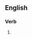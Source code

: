 ==English==
{{wikipedia|dab=hydroplaning}}

===Verb===
{{head|en|verb form}}

# {{present participle of|hydroplane|lang=en|nocat=1}}